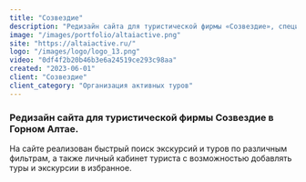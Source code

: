 ```yaml
---
title: "Созвездие"
description: "Редизайн сайта для туристической фирмы «Созвездие», специализирующейся на организации активных туров в Горном Алтае. Современный дизайн, удобное бронирование и полная информация о турах."
image: "/images/portfolio/altaiactive.png"
site: "https://altaiactive.ru/"
logo: "/images/logo/logo_13.png"
video: "0df4f2b20b46b3e6a24519ce293c98aa"
created: "2023-06-01"
client: "Созвездие"
client_category: "Организация активных туров"
---
```


### Редизайн сайта для туристической фирмы Созвездие в Горном Алтае.

На сайте реализован быстрый поиск экскурсий и туров по различным фильтрам, а также личный кабинет туриста с возможностью добавлять туры и экскурсии в избранное.
